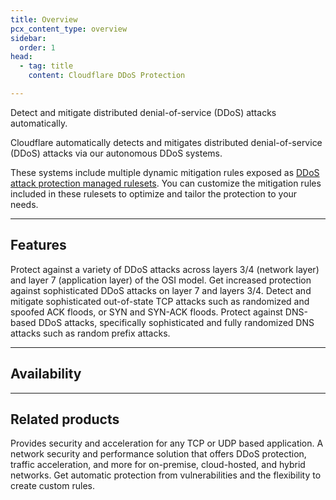 ```yaml
---
title: Overview
pcx_content_type: overview
sidebar:
  order: 1
head:
  - tag: title
    content: Cloudflare DDoS Protection

---
```



<Description>

Detect and mitigate distributed denial-of-service (DDoS) attacks automatically. 
</Description>

<Plan type="all" />

Cloudflare automatically detects and mitigates <GlossaryTooltip term="distributed denial-of-service (DDoS) attack" link="https://www.cloudflare.com/learning/ddos/what-is-a-ddos-attack/">distributed denial-of-service (DDoS) attacks</GlossaryTooltip> via our autonomous DDoS systems.

These systems include multiple dynamic mitigation rules exposed as [DDoS attack protection managed rulesets](/ddos-protection/managed-rulesets/). You can customize the mitigation rules included in these rulesets to optimize and tailor the protection to your needs.

***

## Features

<Feature header="Managed rulesets" href="/ddos-protection/managed-rulesets/">
Protect against a variety of DDoS attacks across layers 3/4 (network layer) and layer 7 (application layer) of the OSI model. 
</Feature>

<Feature header="Adaptive DDoS protection" href="/ddos-protection/managed-rulesets/adaptive-protection/">
Get increased protection against sophisticated DDoS attacks on layer 7 and layers 3/4. 
</Feature>

<Feature header="Advanced TCP protection" href="/ddos-protection/tcp-protection/">
Detect and mitigate sophisticated out-of-state TCP attacks such as randomized and spoofed ACK floods, or SYN and SYN-ACK floods. 
</Feature>

<Feature header="Advanced DNS protection (beta)" href="/ddos-protection/dns-protection/">
Protect against DNS-based DDoS attacks, specifically sophisticated and fully randomized DNS attacks such as random prefix attacks. 
</Feature>

***

## Availability

<div style="font-size:87%">

<FeatureTable id="security.ddos" />

</div>

***

## Related products

<RelatedProduct header="Spectrum" href="/spectrum/" product="spectrum">
Provides security and acceleration for any TCP or UDP based application. 
</RelatedProduct>

<RelatedProduct header="Magic Transit" href="/magic-transit/" product="magic-transit">
A network security and performance solution that offers DDoS protection, traffic acceleration, and more for on-premise, cloud-hosted, and hybrid networks. 
</RelatedProduct>

<RelatedProduct header="Web Application Firewall (WAF)" href="/waf/" product="waf">
Get automatic protection from vulnerabilities and the flexibility to create custom rules. 
</RelatedProduct>
